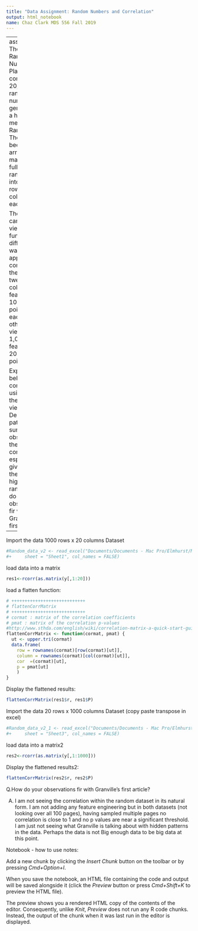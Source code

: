 ```yaml
---
title: "Data Assignment: Random Numbers and Correlation"
output: html_notebook
name: Chaz Clark MDS 556 Fall 2019
---
```

---
assignment:
The file Some Random Numbers to Play With contains 20,000 random numbers generated by a high quality method from Random.org. They have been arranged, maintaining full randomness, into 1,000 rows with 20 columns in each row.

These data can be viewed in two fundamentally different ways. One approach is to consider them as twenty columns or features with 1000 data points for each. The other is to view them as 1,000 rows or features with 20 data points each.

Explore the behavior of correlations using each of the two views. Describe any patterns or surprises you observe in these correlations, especially given that these data are highly random. How do your observations fir with Granville's first article?
---

Import the data 1000 rows x 20 columns Dataset

```r
#Random_data_v2 <- read_excel("Documents/Documents - Mac Pro/Elmhurst/MDS 556 Analytical #Methods/Week1/Random data v2.xlsx", 
#+     sheet = "Sheet1", col_names = FALSE)
```

load data into a matrix

```r
res1<-rcorr(as.matrix(y[,1:20]))
```

load a flatten function:

```r
# ++++++++++++++++++++++++++++
# flattenCorrMatrix
# ++++++++++++++++++++++++++++
# cormat : matrix of the correlation coefficients
# pmat : matrix of the correlation p-values
#http://www.sthda.com/english/wiki/correlation-matrix-a-quick-start-guide-to-analyze-format-and-visualize-a-correlation-matrix-using-r-software
flattenCorrMatrix <- function(cormat, pmat) {
  ut <- upper.tri(cormat)
  data.frame(
    row = rownames(cormat)[row(cormat)[ut]],
    column = rownames(cormat)[col(cormat)[ut]],
    cor  =(cormat)[ut],
    p = pmat[ut]
    )
}
```

Display the flattened results:

```r
flattenCorrMatrix(res1$r, res1$P)
```

Import the data 20 rows x 1000 columns Dataset (copy paste transpose in excel)

```r
#Random_data_v2_1 <- read_excel("Documents/Documents - Mac Pro/Elmhurst/MDS 556 Analytical #Methods/Week1/Random data v2.1.xlsx", 
#+     sheet = "Sheet3", col_names = FALSE)
```

load data into a matrix2

```r
res2<-rcorr(as.matrix(y[,1:1000]))
```

Display the flattened results2:

```r
flattenCorrMatrix(res2$r, res2$P)
```

Q.How do your observations fir with Granville's first article?

A.
I am not seeing the correlation within the random dataset in its natural form. I am not adding any feature engineering but in both datasets (not looking over all 100 pages), having sampled multiple pages no correlation is close to 1 and no p values are near a significant threshold. I am just not seeing what Granville is talking about with hidden patterns in the data. Perhaps the data is not Big enough data to be big data at this point.












Notebook - how to use notes:

Add a new chunk by clicking the *Insert Chunk* button on the toolbar or by pressing *Cmd+Option+I*.

When you save the notebook, an HTML file containing the code and output will be saved alongside it (click the *Preview* button or press *Cmd+Shift+K* to preview the HTML file). 

The preview shows you a rendered HTML copy of the contents of the editor. Consequently, unlike *Knit*, *Preview* does not run any R code chunks. Instead, the output of the chunk when it was last run in the editor is displayed.
